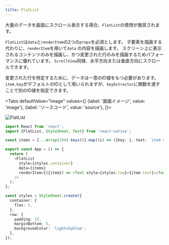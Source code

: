 ```yaml
---
title: FlatList
---
```



大量のデータを画面にスクロール表示する場合、`FlatList`の使用が推奨されます。

`FlatList`は`data`と`renderItem`の2つの`props`を必須とします。
子要素を描画する代わりに、`renderItem`を用いて`data` の内容を描画します。
スクリーン上に表示されるコンテンツのみを描画し、かつ変更された行のみを描画するためパフォーマンスに優れています。
`ScrollView`同様、水平方向または垂直方向にスクロールできます。

変更された行を特定するために、データは一意のID値をもつ必要があります。
`item.key`がデフォルトのIDとして用いられますが、`keyExtractor`に関数を渡すことで別のID値を指定できます。

<!-- textlint-disable ja-technical-writing/sentence-length -->

<Tabs
  defaultValue="image"
  values={[
    {label: '画面イメージ', value: 'image'},
    {label: 'ソースコード', value: 'source'},
  ]}>

<!-- textlint-enable ja-technical-writing/sentence-length -->

<TabItem value="image">

![FlatList](flat-list.png)

</TabItem>

<TabItem value="source">

```typescript jsx title="/src/App.tsx"
import React from 'react';
import {FlatList, StyleSheet, Text} from 'react-native';

const items = [...Array(100).keys()].map((i) => ({key: i, text: `item ${i}`}));

export const App = () => {
  return (
    <FlatList
      style={styles.container}
      data={items}
      renderItem={({item}) => <Text style={styles.row}>{item.text}</Text>}
    />
  );
};

const styles = StyleSheet.create({
  container: {
    flex: 1,
  },
  row: {
    padding: 15,
    marginBottom: 5,
    backgroundColor: 'lightskyblue',
  },
});
```

</TabItem>
</Tabs>
